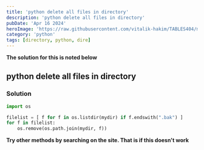 ```yaml
---
title: 'python delete all files in directory'
description: 'python delete all files in directory'
pubDate: 'Apr 16 2024'
heroImage: 'https://raw.githubusercontent.com/vitalik-hakim/TABLES404/main/error_b/python.jpg'
category: 'python'
tags: [directory, python, dire]
---
```


**The solution for this is noted below**

## python delete all files in directory

### Solution

```python
import os

filelist = [ f for f in os.listdir(mydir) if f.endswith(".bak") ]
for f in filelist:
    os.remove(os.path.join(mydir, f))
```

**Try other methods by searching on the site. That is if this doesn't work**
